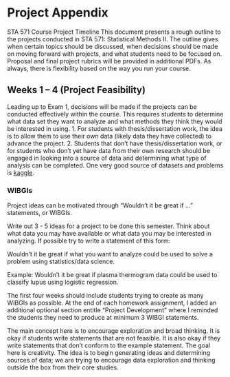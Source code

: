 
# Project Appendix {-}

STA 571 Course Project Timeline
This document presents a rough outline to the projects conducted in STA 571: Statistical Methods II. The outline gives when certain topics should be discussed, when decisions should be made on moving forward with projects, and what students need to be focused on. Proposal and final project rubrics will be provided in additional PDFs. As always, there is flexibility based on the way you run your course.

## Weeks 1 – 4 (Project Feasibility)
Leading up to Exam 1, decisions will be made if the projects can be conducted effectively within the course. This requires students to determine what data set they want to analyze and what methods they think they would be interested in using. 
    1. For students with thesis/dissertation work, the idea is to allow them to use their own data (likely data they have collected) to advance the project.
    2. Students that don't have thesis/dissertation work, or for students who don't yet have data from their own research should be engaged in looking into a source of data and determining what type of analysis can be completed. One very good source of datasets and problems is [kaggle](www.kaggle.com).

### WIBGIs

Project ideas can be motivated through "Wouldn’t it be great if ..." statements, or WIBGIs.

Write out 3 - 5 ideas for a project to be done this semester. Think about what data you may have available or what data you may be interested in analyzing. If possible try to write a statement of this form:

Wouldn’t it be great if what you want to analyze could be used to solve a problem using statistics/data science.
    
Example: Wouldn’t it be great if plasma thermogram data could be used to classify lupus using logistic regression.


The first four weeks should include students trying to create as many WIBGIs as possible. At the end of each homework assignment, I added an additional optional section entitle “Project Development” where I reminded the students they need to produce at minimum 3 WIBGI statements. 

The main concept here is to encourage exploration and broad thinking. It is okay if students write statements that are not feasible. It is also okay if they write statements that don’t conform to the example statement. The goal here is creativity. The idea is to begin generating ideas and determining sources of data; we are trying to encourage data exploration and thinking outside the box from their core studies. 



